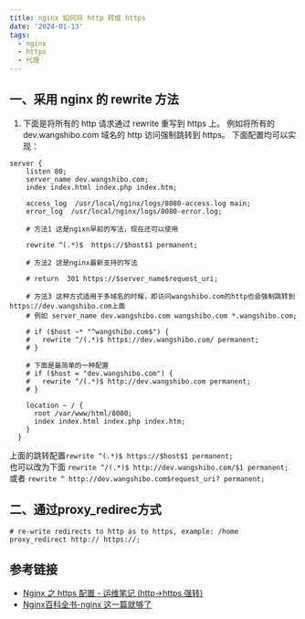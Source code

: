 ```yaml
---
title: nginx 如何将 http 转成 https
date: '2024-01-13'
tags:
  - nginx
  - https
  - 代理
---
```


## 一、采用 nginx 的 rewrite 方法

1. 下面是将所有的 http 请求通过 rewrite 重写到 https 上。
   例如将所有的 dev.wangshibo.com 域名的 http 访问强制跳转到 https。
   下面配置均可以实现：

```nginx
server {
    listen 80;
    server_name dev.wangshibo.com;
    index index.html index.php index.htm;

    access_log  /usr/local/nginx/logs/8080-access.log main;
    error_log  /usr/local/nginx/logs/8080-error.log;

    # 方法1 这是ngixn早前的写法，现在还可以使用

    rewrite ^(.*)$  https://$host$1 permanent;

    # 方法2 这是nginx最新支持的写法

    # return  301 https://$server_name$request_uri;

    # 方法3 这种方式适用于多域名的时候，即访问wangshibo.com的http也会强制跳转到https://dev.wangshibo.com上面
    # 例如 server_name dev.wangshibo.com wangshibo.com *.wangshibo.com;

    # if ($host ~* "^wangshibo.com$") {
    #   rewrite ^/(.*)$ https://dev.wangshibo.com/ permanent;
    # }

    # 下面是最简单的一种配置
    # if ($host = "dev.wangshibo.com") {
    #   rewrite ^/(.*)$ http://dev.wangshibo.com permanent;
    # }

    location ~ / {
      root /var/www/html/8080;
      index index.html index.php index.htm;
    }
  }
```

上面的跳转配置`rewrite ^(.*)$ https://$host$1 permanent;` <br/>
也可以改为下面
`rewrite ^/(.*)$ http://dev.wangshibo.com/$1 permanent;`<br/>
或者
`rewrite ^ http://dev.wangshibo.com$request_uri? permanent;`

## 二、通过proxy_redirec方式

```nginx
# re-write redirects to http as to https, example: /home
proxy_redirect http:// https://;
```

## 参考链接

- [Nginx 之 https 配置 - 运维笔记 (http->https 强转)](https://www.cnblogs.com/kevingrace/p/6187072.html)
- [Nginx百科全书-nginx 这一篇就够了](https://juejin.cn/post/6844903944267759624)
